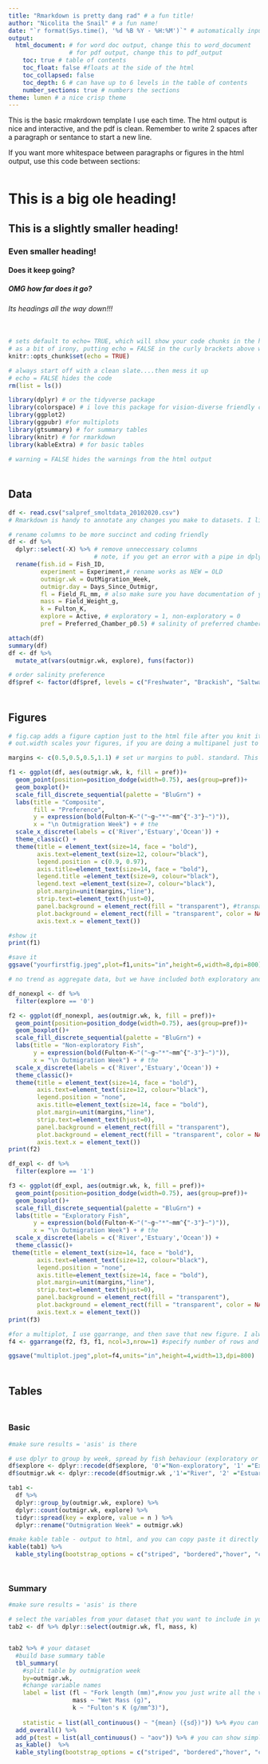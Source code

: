 ```yaml
---
title: "Rmarkdown is pretty dang rad" # a fun title!
author: "Nicolita the Snail" # a fun name!
date: "`r format(Sys.time(), '%d %B %Y - %H:%M')`" # automatically inputs the date and time - neato
output: 
  html_document: # for word doc output, change this to word_document
                 # for pdf output, change this to pdf_output
    toc: true # table of contents
    toc_float: false #floats at the side of the html
    toc_collapsed: false
    toc_depth: 6 # can have up to 6 levels in the table of contents
    number_sections: true # numbers the sections
theme: lumen # a nice crisp theme
---
```


This is the basic rmakrdown template I use each time. The html output is nice and interactive, and the pdf is clean. Remember to write 2 spaces after a paragraph or sentance to start a new line.    

If you want more whitespace between paragraphs or figures in the html output, use this code between sections:  

<div style="margin-bottom:50px;">
</div>

# This is a big ole heading!
## This is a slightly smaller heading!
### Even smaller heading!
#### Does it keep going?
##### OMG how far does it go?
###### Its headings all the way down!!!

<div style="margin-bottom:50px;">
</div>

```r
# sets default to echo= TRUE, which will show your code chunks in the html output
# as a bit of irony, putting echo = FALSE in the curly brackets above will hide this code chunk from the html output. Do this for any coding that you don't need to show your audience. 
knitr::opts_chunk$set(echo = TRUE)
```

```r
# always start off with a clean slate....then mess it up
# echo = FALSE hides the code
rm(list = ls())
```

```r
library(dplyr) # or the tidyverse package
library(colorspace) # i love this package for vision-diverse friendly colour palletes
library(ggplot2)
library(ggpubr) #for multiplots
library(gtsummary) # for summary tables
library(knitr) # for rmarkdown
library(kableExtra) # for basic tables

# warning = FALSE hides the warnings from the html output
```
<div style="margin-bottom:50px;">
</div>

## Data
```r
df <- read.csv("salpref_smoltdata_20102020.csv")
# Rmarkdown is handy to annotate any changes you make to datasets. I like it because a broken script will not knit so youre forced to deal with problems as they arrise. 

# rename columns to be more succinct and coding friendly
df <- df %>%
  dplyr::select(-X) %>% # remove unneccessary columns
                        # note, if you get an error with a pipe in dplyr, sometimes its due to conflict with plyr, so you have to either unload plyr or specify that the package you want is dplyr
  rename(fish.id = Fish_ID,
         experiment = Experiment,# rename works as NEW = OLD
         outmigr.wk = OutMigration_Week, 
         outmigr.day = Days_Since_Outmigr, 
         fl = Field_FL_mm, # also make sure you have documentation of your units somewhere (like here!) if you remove them from your column names
         mass = Field_Weight_g, 
         k = Fulton_K, 
         explore = Active, # exploratory = 1, non-exploratory = 0
         pref = Preferred_Chamber_p0.5) # salinity of preferred chamber

attach(df)
summary(df)
df <- df %>% 
  mutate_at(vars(outmigr.wk, explore), funs(factor))

# order salinity preference
df$pref <- factor(df$pref, levels = c("Freshwater", "Brackish", "Saltwater"))
```
<div style="margin-bottom:50px;">
</div>

## Figures
```r
# fig.cap adds a figure caption just to the html file after you knit it
# out.width scales your figures, if you are doing a multipanel just to present in the html, make it 50% so that its 2 columns. This wont save the figure, just show it. To save a multiplot, use the code below

margins <- c(0.5,0.5,0.5,1.1) # set ur margins to publ. standard. This is a good staple. 

f1 <- ggplot(df, aes(outmigr.wk, k, fill = pref))+
  geom_point(position=position_dodge(width=0.75), aes(group=pref))+
  geom_boxplot()+
  scale_fill_discrete_sequential(palette = "BluGrn") +
  labs(title = "Composite",
       fill = "Preference",
       y = expression(bold(Fulton~K~"("~g~"*"~mm^{"-3"}~")")), 
       x = "\n Outmigration Week") + # the 
  scale_x_discrete(labels = c('River','Estuary','Ocean')) +
  theme_classic() +
  theme(title = element_text(size=14, face = "bold"), 
        axis.text=element_text(size=12, colour="black"),
        legend.position = c(0.9, 0.97),
        axis.title=element_text(size=14, face = "bold"), 
        legend.title =element_text(size=9, colour="black"),
        legend.text =element_text(size=7, colour="black"),
        plot.margin=unit(margins,"line"), 
        strip.text=element_text(hjust=0), 
        panel.background = element_rect(fill = "transparent"), #transparent background baaabyyy
        plot.background = element_rect(fill = "transparent", color = NA), 
        axis.text.x = element_text()) 

#show it
print(f1) 

#save it
ggsave("yourfirstfig.jpeg",plot=f1,units="in",height=6,width=8,dpi=800) # you can change the output size and dpi here. This is a good staple. 

# no trend as aggregate data, but we have included both exploratory and non exploratory fish, so lets filter the dataset by that

df_nonexpl <- df %>%
  filter(explore == '0')

f2 <- ggplot(df_nonexpl, aes(outmigr.wk, k, fill = pref))+
  geom_point(position=position_dodge(width=0.75), aes(group=pref))+
  geom_boxplot()+
  scale_fill_discrete_sequential(palette = "BluGrn") +
  labs(title = "Non-exploratory Fish",
       y = expression(bold(Fulton~K~"("~g~"*"~mm^{"-3"}~")")), 
       x = "\n Outmigration Week") + # the 
  scale_x_discrete(labels = c('River','Estuary','Ocean')) +
  theme_classic()+
  theme(title = element_text(size=14, face = "bold"), 
        axis.text=element_text(size=12, colour="black"),
        legend.position = "none",
        axis.title=element_text(size=14, face = "bold"), 
        plot.margin=unit(margins,"line"), 
        strip.text=element_text(hjust=0), 
        panel.background = element_rect(fill = "transparent"), 
        plot.background = element_rect(fill = "transparent", color = NA), 
        axis.text.x = element_text()) 
print(f2)

df_expl <- df %>%
  filter(explore == '1')

f3 <- ggplot(df_expl, aes(outmigr.wk, k, fill = pref))+
  geom_point(position=position_dodge(width=0.75), aes(group=pref))+
  geom_boxplot()+
  scale_fill_discrete_sequential(palette = "BluGrn") +
  labs(title = "Exploratory Fish",
       y = expression(bold(Fulton~K~"("~g~"*"~mm^{"-3"}~")")), 
       x = "\n Outmigration Week") + # the 
  scale_x_discrete(labels = c('River','Estuary','Ocean')) +
  theme_classic()+
 theme(title = element_text(size=14, face = "bold"), 
        axis.text=element_text(size=12, colour="black"),
        legend.position = "none",
        axis.title=element_text(size=14, face = "bold"), 
        plot.margin=unit(margins,"line"), 
        strip.text=element_text(hjust=0), 
        panel.background = element_rect(fill = "transparent"), 
        plot.background = element_rect(fill = "transparent", color = NA), 
        axis.text.x = element_text()) 
print(f3)

#for a multiplot, I use ggarrange, and then save that new figure. I always have to play around with font sizes to make sure they dont overlap. 
f4 <- ggarrange(f2, f3, f1, ncol=3,nrow=1) #specify number of rows and colums

ggsave("multiplot.jpeg",plot=f4,units="in",height=4,width=13,dpi=800)
```
<div style="margin-bottom:50px;">
</div>

## Tables

<div style="margin-bottom:50px;">
</div>

### Basic
```r
#make sure results = 'asis' is there

# use dplyr to group by week, spread by fish behaviour (exploratory or not), and count the number of active fish in each week
df$explore <- dplyr::recode(df$explore, '0'="Non-exploratory", '1' ="Exploratory")
df$outmigr.wk <- dplyr::recode(df$outmigr.wk ,'1'="River", '2' ="Estuary",'4' = "Ocean") # to change grouping name

tab1 <-
  df %>% 
  dplyr::group_by(outmigr.wk, explore) %>%
  dplyr::count(outmigr.wk, explore) %>%
  tidyr::spread(key = explore, value = n ) %>%
  dplyr::rename("Outmigration Week" = outmigr.wk)

#make kable table - output to html, and you can copy paste it directly into word easy peasy
kable(tab1) %>% 
  kable_styling(bootstrap_options = c("striped", "bordered","hover", "condensed", "responsive"), position = "left", full_width = FALSE, fixed_thead = TRUE) # just some nice formatting, you can play around with these

```
<div style="margin-bottom:50px;">
</div>

### Summary
```r
#make sure results = 'asis' is there

# select the variables from your dataset that you want to include in your table
tab2 <- df %>% dplyr::select(outmigr.wk, fl, mass, k)


tab2 %>% # your dataset
  #build base summary table 
  tbl_summary(
    #split table by outmigration week
    by=outmigr.wk, 
    #change variable names
    label = list (fl ~ "Fork length (mm)",#now you just write all the variables you want to include and can rename them with units
                  mass ~ "Wet Mass (g)",
                  k ~ "Fulton's K (g/mm^3)"), 
    
    statistic = list(all_continuous() ~ "{mean} ({sd})")) %>% #you can pick the summary stats you want to display
  add_overall() %>%
  add_p(test = list(all_continuous() ~ "aov")) %>% # you can show simple comparative stats here, here one way anova
  as_kable()  %>% 
  kable_styling(bootstrap_options = c("striped", "bordered","hover", "condensed", "responsive"), position = "left", full_width = FALSE, fixed_thead = TRUE) # just some nice formatting, you can play around with these

```